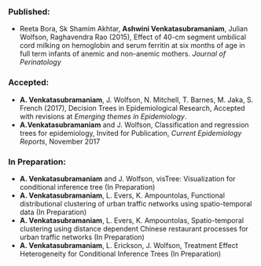 ### Published:
- Reeta Bora, Sk Shamim Akhtar, **Ashwini Venkatasubramaniam**, Julian Wolfson, Raghavendra Rao (2015), Effect of 40-cm segment umbilical cord milking on hemoglobin and serum ferritin at six months of age in full term infants of anemic and non-anemic mothers. *Journal of Perinatology*

### Accepted:
- **A. Venkatasubramaniam**, J. Wolfson, N. Mitchell, T. Barnes, M. Jaka, S. French (2017), Decision Trees in Epidemiological Research, Accepted with revisions at *Emerging themes in Epidemiology*.
- **A.Venkatasubramaniam** and J. Wolfson, Classification and regression trees for epidemiology, Invited for Publication, *Current Epidemiology Reports*, November 2017

### In Preparation:
- **A. Venkatasubramaniam** and J. Wolfson, visTree: Visualization for conditional inference tree (In Preparation)
- **A. Venkatasubramaniam**, L. Evers, K. Ampountolas, Functional distributional clustering of urban traffic networks using spatio-temporal data (In Preparation)
- **A. Venkatasubramaniam**, L. Evers, K. Ampountolas, Spatio-temporal clustering using distance dependent Chinese restaurant processes for urban traffic networks (In Preparation)
- **A. Venkatasubramaniam**, L. Erickson, J. Wolfson, Treatment Effect Heterogeneity for Conditional Inference Trees (In Preparation) 
